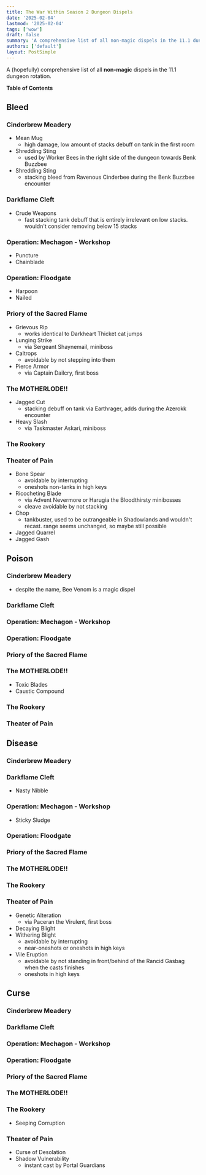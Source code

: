 ```yaml
---
title: The War Within Season 2 Dungeon Dispels
date: '2025-02-04'
lastmod: '2025-02-04'
tags: ['wow']
draft: false
summary: 'A comprehensive list of all non-magic dispels in the 11.1 dungeon rotation'
authors: ['default']
layout: PostSimple
---
```


A (hopefully) comprehensive list of all **non-magic** dispels in the 11.1 dungeon rotation.

**Table of Contents**

<TOCInline toc={props.toc} toHeading={2} />

## Bleed

### <WowheadIcon icon="inv_achievement_dungeon_cinderbrewmeadery">Cinderbrew Meadery</WowheadIcon>
- <WowheadLink id={434773} icon="inv_misc_1h_earthenmug_b_01" kind="spell">Mean Mug</WowheadLink>
  - high damage, low amount of stacks debuff on tank in the first room
- <WowheadLink id={441413} icon="inv_beemount" kind="spell">Shredding Sting</WowheadLink>
  - used by Worker Bees in the right side of the dungeon towards <WowheadLink id={218002} kind="npc">Benk Buzzbee</WowheadLink>
- <WowheadLink id={438975} icon="inv_beemount" kind="spell">Shredding Sting</WowheadLink>
  - stacking bleed from <WowheadLink>Ravenous Cinderbee</WowheadLink> during the <WowheadLink id={218002} kind="npc">Benk Buzzbee</WowheadLink> encounter
### <WowheadIcon icon="inv_achievement_dungeon_darkflamecleft">Darkflame Cleft</WowheadIcon>
- <WowheadLink id={425555} icon="inv_axe_1h_miningpick_a_01" kind="spell">Crude Weapons</WowheadLink>
  - fast stacking tank debuff that is entirely irrelevant on low stacks. wouldn't consider removing below 15 stacks
### <WowheadIcon icon="achievement_boss_mechagon">Operation: Mechagon - Workshop</WowheadIcon>
- <WowheadLink id={1215411} icon="spell_shadow_lifedrain" kind="spell">Puncture</WowheadLink> 
- <WowheadLink id={293670} icon="ability_rogue_garrote" kind="spell">Chainblade</WowheadLink>
### <WowheadIcon icon="inv_achievement_dungeon_waterworks">Operation: Floodgate</WowheadIcon>
- <WowheadLink id={468631} icon="inv_polearm_2h_kultirasharpoon_a_01" kind="spell">Harpoon</WowheadLink>
- <WowheadLink id={1213803} icon="inv_eng_puresteelbolts" kind="spell">Nailed</WowheadLink>
### <WowheadIcon icon="inv_achievement_dungeon_prioryofthesacredflame">Priory of the Sacred Flame</WowheadIcon>
- <WowheadLink id={427635} icon="ability_druid_ferociousbite" kind="spell">Grievous Rip</WowheadLink>
  - works identical to <WowheadIcon icon="achievement_dungeon_darkheartthicket">Darkheart Thicket</WowheadIcon> cat jumps
- <WowheadLink id={424426} icon="inv_spear_11" kind="spell">Lunging Strike</WowheadLink>
  - via <WowheadLink id={211291} kind="npc">Sergeant Shaynemail</WowheadLink>, miniboss
- <WowheadLink id={453461} icon="ability_hunter_traplauncher" kind="spell">Caltrops</WowheadLink>
  - avoidable by not stepping into them
- <WowheadLink id={424414} icon="inv_polearm_2h_arathoroutdoor_d_01" kind="spell">Pierce Armor</WowheadLink>
  - via <WowheadLink id={207946} kind="npc">Captain Dailcry</WowheadLink>, first boss
### <WowheadIcon icon="achievement_dungeon_kezan">The MOTHERLODE!!</WowheadIcon>
- <WowheadLink id={257544} icon="inv_artifact_bloodoftheassassinated" kind="spell">Jagged Cut</WowheadLink>
  - stacking debuff on tank via <WowheadLink id={129802} kind="npc">Earthrager</WowheadLink>, adds during the <WowheadLink id={129227} kind="npc">Azerokk</WowheadLink> encounter
- <WowheadLink id={1213141} icon="ability_gouge" kind="spell">Heavy Slash</WowheadLink>
  - via <WowheadLink id={134012} kind="npc">Taskmaster Askari</WowheadLink>, miniboss
### <WowheadIcon icon="inv_achievement_dungeon_rookery">The Rookery</WowheadIcon>
### <WowheadIcon icon="achievement_dungeon_theatreofpain">Theater of Pain</WowheadIcon>
- <WowheadLink id={342675} icon="ability_maldraxxus_rogue" kind="spell">Bone Spear</WowheadLink>
  - avoidable by interrupting
  - oneshots non-tanks in high keys
- <WowheadLink id={333861} icon="inv_axe_1h_maldraxxus_d_01" kind="spell">Ricocheting Blade</WowheadLink>
  - via <WowheadLink id={167533} kind="npc">Advent Nevermore</WowheadLink> or <WowheadLink id={167536} kind="npc">Harugia the Bloodthirsty</WowheadLink> minibosses
  - cleave avoidable by not stacking
- <WowheadLink id={332836} icon="warrior_talent_icon_mastercleaver" kind="spell">Chop</WowheadLink>
  - tankbuster, used to be outrangeable in Shadowlands and wouldn't recast. range seems unchanged, so maybe still possible
- <WowheadLink id={330532} icon="inv_bow_2h_crossbow_pvpdraenors1_d_01" kind="spell">Jagged Quarrel</WowheadLink>
- <WowheadLink id={323406} icon="ability_gouge" kind="spell">Jagged Gash</WowheadLink>

## Poison

### <WowheadIcon icon="inv_achievement_dungeon_cinderbrewmeadery">Cinderbrew Meadery</WowheadIcon>
- despite the name, <WowheadLink id={441397} icon="inv_bee_default" kind="spell">Bee Venom</WowheadLink> is a magic dispel
### <WowheadIcon icon="inv_achievement_dungeon_darkflamecleft">Darkflame Cleft</WowheadIcon>
### <WowheadIcon icon="achievement_boss_mechagon">Operation: Mechagon - Workshop</WowheadIcon>
### <WowheadIcon icon="inv_achievement_dungeon_waterworks">Operation: Floodgate</WowheadIcon>
### <WowheadIcon icon="inv_achievement_dungeon_prioryofthesacredflame">Priory of the Sacred Flame</WowheadIcon>
### <WowheadIcon icon="achievement_dungeon_kezan">The MOTHERLODE!!</WowheadIcon>
- <WowheadLink id={269298} icon="ability_poisons" kind="spell">Toxic Blades</WowheadLink> 
- <WowheadLink id={262270} icon="spell_nature_acid_01" kind="spell">Caustic Compound</WowheadLink> 
### <WowheadIcon icon="inv_achievement_dungeon_rookery">The Rookery</WowheadIcon>
### <WowheadIcon icon="achievement_dungeon_theatreofpain">Theater of Pain</WowheadIcon>

## Disease

### <WowheadIcon icon="inv_achievement_dungeon_cinderbrewmeadery">Cinderbrew Meadery</WowheadIcon>
### <WowheadIcon icon="inv_achievement_dungeon_darkflamecleft">Darkflame Cleft</WowheadIcon>
- <WowheadLink id={427929} icon="ability_creature_poison_01" kind="spell">Nasty Nibble</WowheadLink>
### <WowheadIcon icon="achievement_boss_mechagon">Operation: Mechagon - Workshop</WowheadIcon>
- <WowheadLink id={1215415} icon="spell_yorsahj_bloodboil_black" kind="spell">Sticky Sludge</WowheadLink>
### <WowheadIcon icon="inv_achievement_dungeon_waterworks">Operation: Floodgate</WowheadIcon>
### <WowheadIcon icon="inv_achievement_dungeon_prioryofthesacredflame">Priory of the Sacred Flame</WowheadIcon>
### <WowheadIcon icon="achievement_dungeon_kezan">The MOTHERLODE!!</WowheadIcon>
### <WowheadIcon icon="inv_achievement_dungeon_rookery">The Rookery</WowheadIcon>
### <WowheadIcon icon="achievement_dungeon_theatreofpain">Theater of Pain</WowheadIcon>
- <WowheadLink id={320248} icon="spell_deathknight_necroticplague" kind="spell">Genetic Alteration</WowheadLink>
  - via <WowheadLink id={164463} kind="npc">Paceran the Virulent</WowheadLink>, first boss
- <WowheadLink id={330700} icon="ability_creature_disease_03" kind="spell">Decaying Blight</WowheadLink> 
- <WowheadLink id={341949} icon="ability_deathknight_decomposingaura" kind="spell">Withering Blight</WowheadLink>
  - avoidable by interrupting
  - near-oneshots or oneshots in high keys
- <WowheadLink id={330608} icon="spell_shadow_plaguecloud" kind="spell">Vile Eruption</WowheadLink> 
  - avoidable by not standing in front/behind of the <WowheadLink id={163086} kind="npc">Rancid Gasbag</WowheadLink> when the casts finishes
  - oneshots in high keys

## Curse

### <WowheadIcon icon="inv_achievement_dungeon_cinderbrewmeadery">Cinderbrew Meadery</WowheadIcon>
### <WowheadIcon icon="inv_achievement_dungeon_darkflamecleft">Darkflame Cleft</WowheadIcon>
### <WowheadIcon icon="achievement_boss_mechagon">Operation: Mechagon - Workshop</WowheadIcon>
### <WowheadIcon icon="inv_achievement_dungeon_waterworks">Operation: Floodgate</WowheadIcon>
### <WowheadIcon icon="inv_achievement_dungeon_prioryofthesacredflame">Priory of the Sacred Flame</WowheadIcon>
### <WowheadIcon icon="achievement_dungeon_kezan">The MOTHERLODE!!</WowheadIcon>
### <WowheadIcon icon="inv_achievement_dungeon_rookery">The Rookery</WowheadIcon>
- <WowheadLink id={430179} icon="inv_enchant_voidsphere" kind="spell">Seeping Corruption</WowheadLink>
### <WowheadIcon icon="achievement_dungeon_theatreofpain">Theater of Pain</WowheadIcon>
- <WowheadLink id={333299} icon="ability_rogue_envelopingshadows" kind="spell">Curse of Desolation</WowheadLink>
- <WowheadLink id={330725} icon="spell_shadow_curseofachimonde" kind="spell">Shadow Vulnerability</WowheadLink>
  - instant cast by <WowheadLink id={167998} kind="npc">Portal Guardian</WowheadLink>s